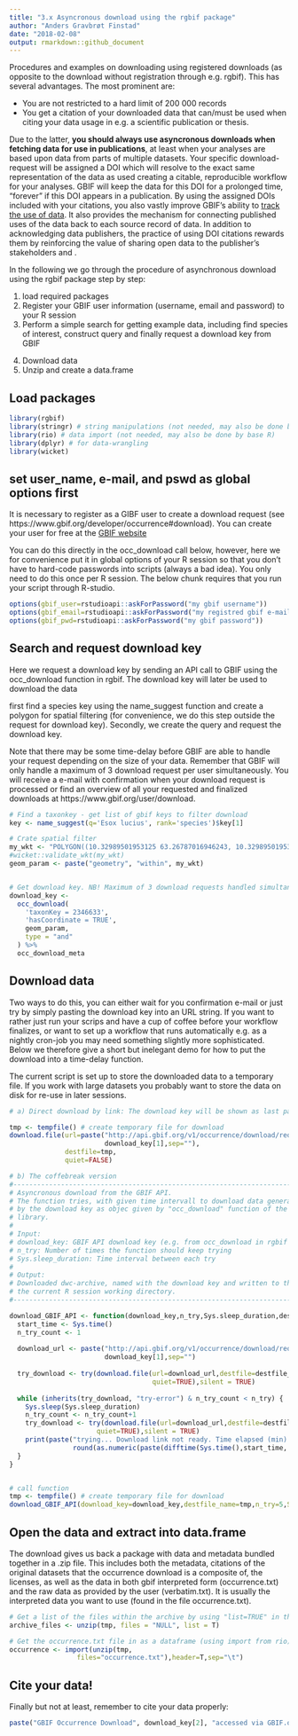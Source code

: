 ```yaml
---
title: "3.x Asyncronous download using the rgbif package"
author: "Anders Gravbrøt Finstad"
date: "2018-02-08"
output: rmarkdown::github_document
---
```


Procedures and examples on downloading using registered downloads (as opposite to the download without registration through e.g. rgbif). This has several advantages. The most prominent are: 

* You are not restricted to a hard limit of 200 000 records
* You get a citation of your downloaded data that can/must be used when citing your data usage in e.g. a scientific publication or thesis. 

Due to the latter, **you should always use asyncronous downloads when fetching data for use in publications**, at least when your analyses are based upon data from parts of multiple datasets. Your specific download-request will be assigned a DOI which will resolve to the exact same representation of the data as used creating a citable, reproducible workflow for your analyses. GBIF will keep the data for this DOI for a prolonged time, "forever" if this DOI appears in a publication. By using the assigned DOIs included with your citations, you also vastly improve GBIF’s ability to [track the use of data](https://www.gbif.org/literature-tracking). It also provides the mechanism for connecting published uses of the data back to each source record of data. In addition to acknowledging data publishers, the practice of using DOI citations rewards them by reinforcing the value of sharing open data to the publisher’s stakeholders and .

In the following we go through the procedure of asynchronous download using the rgbif package step by step: 

1. load required packages
2. Register your GBIF user information (username, email and password) to your R session
3. Perform a simple search for getting example data, including find species of interest, construct query and finally request a download key from GBIF
4) Download data
5) Unzip and create a data.frame 

## Load packages

```r
library(rgbif)
library(stringr) # string manipulations (not needed, may also be done by base R)
library(rio) # data import (not needed, may also be done by base R)
library(dplyr) # for data-wrangling
library(wicket)

```

## set user_name, e-mail, and pswd as global options first
It is necessary to register as a GIBF user to create a download request (see https://www.gbif.org/developer/occurrence#download). You can create your user for free at the [GBIF website](https://www.gbif.org)

You can do this directly in the occ_download call below, however, here we for convenience put it in global options of your R session so that you don't have to hard-code passwords into scripts (always a bad idea). You only need to do this once per R session. The below chunk requires that you run your script through R-studio. 

```r
options(gbif_user=rstudioapi::askForPassword("my gbif username"))
options(gbif_email=rstudioapi::askForPassword("my registred gbif e-mail"))
options(gbif_pwd=rstudioapi::askForPassword("my gbif password"))
```


## Search and request download key
Here we request a download key by sending an API call to GBIF using the occ_download function in rgbif. The download key will later be used to download the data

first find a species key using the name_suggest function and create a polygon for spatial filtering (for convenience, we do this step outside the request for download key). Secondly, we create the query and request the download key.

Note that there may be some time-delay before GBIF are able to handle your request depending on the size of your data. Remember that GBIF will only handle a maximum of 3 download request per user simultaneously. You will receive a e-mail with confirmation when your download request is processed or find an overview of all your requested and finalized downloads at https://www.gbif.org/user/download. 

```r

# Find a taxonkey - get list of gbif keys to filter download
key <- name_suggest(q='Esox lucius', rank='species')$key[1] 

# Crate spatial filter
my_wkt <- "POLYGON((10.32989501953125 63.26787016946243, 10.32989501953125 63.455051146616825, 10.8819580078125 63.455051146616825, 10.8819580078125 63.26787016946243, 10.32989501953125 63.26787016946243))" 
#wicket::validate_wkt(my_wkt)
geom_param <- paste("geometry", "within", my_wkt)


# Get download key. NB! Maximum of 3 download requests handled simultaneously
download_key <- 
  occ_download(
    'taxonKey = 2346633',
    'hasCoordinate = TRUE',
    geom_param,
    type = "and"
  ) %>% 
  occ_download_meta


```

## Download data 
Two ways to do this, you can either wait for you confirmation e-mail or just try by simply pasting the download key into an URL string. If you want to rather just run your scrips and have a cup of coffee before your workflow finalizes, or want to set up a workflow that runs automatically e.g. as a nightly cron-job you may need something slightly more sophisticated. Below we therefore give a short but inelegant demo for how to put the download into a time-delay function. 

The current script is set up to store the downloaded data to a temporary file. If you work with large datasets you probably want to store the data on disk for re-use in later sessions.  

```r
# a) Direct download by link: The download key will be shown as last part of the url e.g. https://www.gbif.org/occurrence/download/0003580-171002173027117

tmp <- tempfile() # create temporary file for download
download.file(url=paste("http://api.gbif.org/v1/occurrence/download/request/",
                        download_key[1],sep=""),
              destfile=tmp,
              quiet=FALSE)

# b) The coffebreak version
#------------------------------------------------------------------------------
# Asyncronous download from the GBIF API. 
# The function tries, with given time intervall to download data generated 
# by the download key as objec given by "occ_download" function of the "rgbif" 
# library. 
#
# Input:
# download_key: GBIF API download key (e.g. from occ_download in rgbif package)
# n_try: Number of times the function should keep trying
# Sys.sleep_duration: Time interval between each try
#
# Output: 
# Downloaded dwc-archive, named with the download key and written to the 
# the current R session working directory.
#------------------------------------------------------------------------------

download_GBIF_API <- function(download_key,n_try,Sys.sleep_duration,destfile_name){
  start_time <- Sys.time()
  n_try_count <- 1
  
  download_url <- paste("http://api.gbif.org/v1/occurrence/download/request/",
                        download_key[1],sep="")
  
  try_download <- try(download.file(url=download_url,destfile=destfile_name,
                                    quiet=TRUE),silent = TRUE)
  
  while (inherits(try_download, "try-error") & n_try_count < n_try) {   
    Sys.sleep(Sys.sleep_duration)
    n_try_count <- n_try_count+1
    try_download <- try(download.file(url=download_url,destfile=destfile_name,
                      quiet=TRUE),silent = TRUE)
    print(paste("trying... Download link not ready. Time elapsed (min):",
                round(as.numeric(paste(difftime(Sys.time(),start_time, units = "mins"))),2)))
  }
}


# call function
tmp <- tempfile() # create temporary file for download
download_GBIF_API(download_key=download_key,destfile_name=tmp,n_try=5,Sys.sleep_duration=30)

```


## Open the data and extract into data.frame 
The download gives us back a package with data and metadata bundled together in a .zip file. This includes both the metadata, citations of the original datasets that the occurrence download is a composite of, the licenses, as well as the data in both gbif interpreted form (occurrence.txt) and the raw data as provided by the user (verbatim.txt). It is usually the interpreted data you want to use (found in the file occurrence.txt). 

```r
# Get a list of the files within the archive by using "list=TRUE" in the unzip function.
archive_files <- unzip(tmp, files = "NULL", list = T) 

# Get the occurrence.txt file in as a dataframe (using import from rio)
occurrence <- import(unzip(tmp,
                 files="occurrence.txt"),header=T,sep="\t")
```

## Cite your data! 
Finally but not at least, remember to cite your data properly:

```r
paste("GBIF Occurrence Download", download_key[2], "accessed via GBIF.org on", Sys.Date())
```

